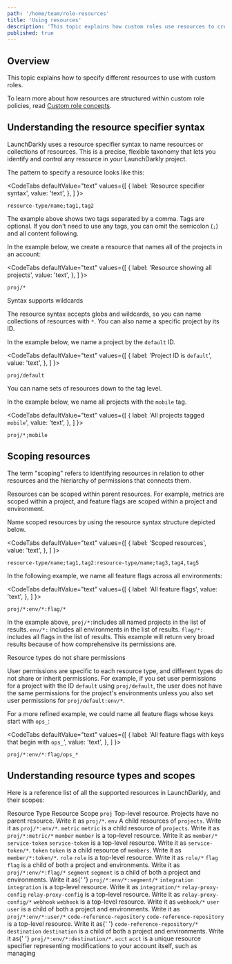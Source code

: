 ```yaml
---
path: '/home/team/role-resources'
title: 'Using resources'
description: 'This topic explains how custom roles use resources to create policies in LaunchDarkly.'
published: true
---
```


## Overview

This topic explains how to specify different resources to use with custom roles.

To learn more about how resources are structured within custom role policies, read [Custom role concepts](/home/team/role-concepts).

## Understanding the resource specifier syntax

LaunchDarkly uses a resource specifier syntax to name resources or collections of resources. This is a precise, flexible taxonomy that lets you identify and control any resource in your LaunchDarkly project.

The pattern to specify a resource looks like this:

<CodeTabs
  defaultValue="text"
  values={[
    { label: 'Resource specifier syntax', value: 'text', },
  ]
}>

<CodeTabItem value="text">

```text
resource-type/name;tag1,tag2
```

</CodeTabItem>
</CodeTabs>

The example above shows two tags separated by a comma. Tags are optional. If you don't need to use any tags, you can omit the semicolon (`;`) and all content following.

In the example below, we create a resource that names all of the projects in an account:


<CodeTabs
  defaultValue="text"
  values={[
    { label: 'Resource showing all projects', value: 'text', },
  ]
}>

<CodeTabItem value="text">

```text
proj/*
```

</CodeTabItem>
</CodeTabs>


<Callout intent="info">
  <CalloutTitle>Syntax supports wildcards</CalloutTitle>
  <CalloutDescription>

The resource syntax accepts globs and wildcards, so you can name collections of resources with `*`. You can also name a specific project by its ID.

  </CalloutDescription>
</Callout>

In the example below, we name a project by the `default` ID.


<CodeTabs
  defaultValue="text"
  values={[
    { label: 'Project ID is `default`', value: 'text', },
  ]
}>

<CodeTabItem value="text">

```text
proj/default
```

</CodeTabItem>
</CodeTabs>

You can name sets of resources down to the tag level.

In the example below, we name all projects with the `mobile` tag.


<CodeTabs
  defaultValue="text"
  values={[
    { label: 'All projects tagged `mobile`', value: 'text', },
  ]
}>

<CodeTabItem value="text">

```text
proj/*;mobile
```

</CodeTabItem>
</CodeTabs>


## Scoping resources

The term "scoping" refers to identifying resources in relation to other resources and the hieriarchy of permissions that connects them.

Resources can be scoped within parent resources. For example, metrics are scoped within a project, and feature flags are scoped within a project and environment.

Name scoped resources by using the resource syntax structure depicted below.


<CodeTabs
  defaultValue="text"
  values={[
    { label: 'Scoped resources', value: 'text', },
  ]
}>

<CodeTabItem value="text">

```text
resource-type/name;tag1,tag2:resource-type/name;tag3,tag4,tag5
```

</CodeTabItem>
</CodeTabs>


In the following example, we name all feature flags across all environments:


<CodeTabs
  defaultValue="text"
  values={[
    { label: 'All feature flags', value: 'text', },
  ]
}>

<CodeTabItem value="text">

```text
proj/*:env/*:flag/*
```

</CodeTabItem>
</CodeTabs>

In the example above, `proj/*:`includes all named projects in the list of results. `env/*:` includes all environments in the list of results. `flag/*:` includes all flags in the list of results. This example will return very broad results because of how comprehensive its permissions are.

<Callout intent="info">
  <CalloutTitle>Resource types do not share permissions</CalloutTitle>
  <CalloutDescription>

  User permissions are specific to each resource type, and different types do not share or inherit permissions. For example, if you set user permissions for a project with the ID `default` using `proj/default`, the user does not have the same permissions for the project's environments unless you also set user permissions for `proj/default:env/*`.

  </CalloutDescription>
</Callout>

For a more refined example, we could name all feature flags whose keys start with `ops_`:

<CodeTabs
  defaultValue="text"
  values={[
    { label: 'All feature flags with keys that begin with `ops_`', value: 'text', },
  ]
}>

<CodeTabItem value="text">

```text
proj/*:env/*:flag/ops_*
```

</CodeTabItem>
</CodeTabs>

## Understanding resource types and scopes

Here is a reference list of all the supported resources in LaunchDarkly, and their scopes:

<Table>
  <TableHeader>
    <TableHeadCell>Resource Type</TableHeadCell>
    <TableHeadCell>Resource Scope</TableHeadCell>
  </TableHeader>
  <TableBody>
    <TableRow>
      <TableCell>
        <code>proj</code>
      </TableCell>
      <TableCell>
        Top-level resource. Projects have no parent resource. Write it as <code>proj/*</code>.
      </TableCell>
    </TableRow>
    <TableRow>
      <TableCell>
        <code>env</code>
      </TableCell>
      <TableCell>
        A child resources of <code>projects</code>. Write it as <code>proj/*:env/*</code>.
      </TableCell>
    </TableRow>
    <TableRow>
      <TableCell>
        <code>metric</code>
      </TableCell>
      <TableCell>
        <code>metric</code> is a child resource of <code>projects</code>. Write it as <code>proj/*:metric/*</code>
      </TableCell>
    </TableRow>
    <TableRow>
      <TableCell>
        <code>member</code>
      </TableCell>
      <TableCell>
        <code>member</code> is a top-level resource. Write it as <code>member/*</code>
      </TableCell>
    </TableRow>
    <TableRow>
      <TableCell>
        <code>service-token</code>
      </TableCell>
      <TableCell>
        <code>service-token</code> is a top-level resource. Write it as <code>service-token/*</code>.
      </TableCell>
    </TableRow>
    <TableRow>
      <TableCell>
        <code>token</code>
      </TableCell>
      <TableCell>
        <code>token</code> is a child resource of <code>members</code>. Write it as <code>member/*:token/*</code>.
      </TableCell>
    </TableRow>
    <TableRow>
      <TableCell>
        <code>role</code>
      </TableCell>
      <TableCell>
        <code>role</code> is a top-level resource. Write it as <code>role/*</code>
      </TableCell>
    </TableRow>
    <TableRow>
      <TableCell>
        <code>flag</code>
      </TableCell>
      <TableCell>
        <code>flag</code> is a child of both a project and environments. Write it as <code>proj/*:env/*:flag/*</code>
      </TableCell>
    </TableRow>
    <TableRow>
      <TableCell>
        <code>segment</code>
      </TableCell>
      <TableCell>
        <code>segment</code> is a child of both a project and environments. Write it as{' '}
        <code>proj/*:env/*:segment/*</code>
      </TableCell>
    </TableRow>
    <TableRow>
      <TableCell>
        <code>integration</code>
      </TableCell>
      <TableCell>
        <code>integration</code> is a top-level resource. Write it as <code>integration/*</code>
      </TableCell>
    </TableRow>
    <TableRow>
      <TableCell>
        <code>relay-proxy-config</code>
      </TableCell>
      <TableCell>
        <code>relay-proxy-config</code> is a top-level resource. Write it as <code>relay-proxy-config/*</code>
      </TableCell>
    </TableRow>
    <TableRow>
      <TableCell>
        <code>webhook</code>
      </TableCell>
      <TableCell>
        <code>webhook</code> is a top-level resource. Write it as <code>webhook/*</code>
      </TableCell>
    </TableRow>
    <TableRow>
      <TableCell>
        <code>user</code>
      </TableCell>
      <TableCell>
        <code>user</code> is a child of both a project and environments. Write it as <code>proj/*:env/*:user/*</code>
      </TableCell>
    </TableRow>
    <TableRow>
      <TableCell>
        <code>code-reference-repository</code>
      </TableCell>
      <TableCell>
        <code>code-reference-repository</code> is a top-level resource. Write it as{' '}
        <code>code-reference-repository/*</code>
      </TableCell>
    </TableRow>
    <TableRow>
      <TableCell>
        <code>destination</code>
      </TableCell>
      <TableCell>
        <code>destination</code> is a child of both a project and environments. Write it as{' '}
        <code>proj/*:env/*:destination/*</code>.
      </TableCell>
    </TableRow>
    <TableRow>
      <TableCell>
        <code>acct</code>
      </TableCell>
      <TableCell>
        <code>acct</code> is a unique resource specifier representing modifications to your account itself, such as
        managing
      </TableCell>
    </TableRow>
  </TableBody>
</Table>

